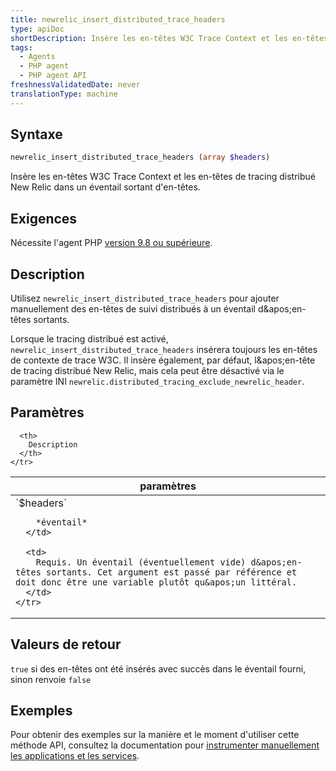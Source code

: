 ```yaml
---
title: newrelic_insert_distributed_trace_headers
type: apiDoc
shortDescription: Insère les en-têtes W3C Trace Context et les en-têtes de tracing distribué New Relic dans un éventail sortant d'en-têtes.
tags:
  - Agents
  - PHP agent
  - PHP agent API
freshnessValidatedDate: never
translationType: machine
---
```


## Syntaxe

```php
newrelic_insert_distributed_trace_headers (array $headers)
```

Insère les en-têtes W3C Trace Context et les en-têtes de tracing distribué New Relic dans un éventail sortant d&apos;en-têtes.

## Exigences

Nécessite l&apos;agent PHP [version 9.8 ou supérieure](/docs/release-notes/agent-release-notes/php-release-notes).

## Description

Utilisez `newrelic_insert_distributed_trace_headers` pour ajouter manuellement des en-têtes de suivi distribués à un éventail d&amp;apos;en-têtes sortants.

Lorsque le tracing distribué est activé, `newrelic_insert_distributed_trace_headers` insérera toujours les en-têtes de contexte de trace W3C. Il insère également, par défaut, l&amp;apos;en-tête de tracing distribué New Relic, mais cela peut être désactivé via le paramètre INI `newrelic.distributed_tracing_exclude_newrelic_header`.

## Paramètres

<table>
  <thead>
    <tr>
      <th width="25%">
        paramètres
      </th>

      <th>
        Description
      </th>
    </tr>
  </thead>

  <tbody>
    <tr>
      <td>
        `$headers`

        *éventail*
      </td>

      <td>
        Requis. Un éventail (éventuellement vide) d&apos;en-têtes sortants. Cet argument est passé par référence et doit donc être une variable plutôt qu&apos;un littéral.
      </td>
    </tr>
  </tbody>
</table>

## Valeurs de retour

`true` si des en-têtes ont été insérés avec succès dans le éventail fourni, sinon renvoie `false`

## Exemples

Pour obtenir des exemples sur la manière et le moment d&apos;utiliser cette méthode API, consultez la documentation pour [instrumenter manuellement les applications et les services](/docs/agents/php-agent/features/distributed-tracing-php#manual).